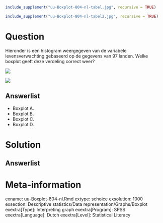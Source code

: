 ```r
include_supplement("uu-Boxplot-804-nl-tabel.jpg", recursive = TRUE)
```

```r
include_supplement("uu-Boxplot-804-nl-tabel2.jpg", recursive = TRUE)
```

Question
========
  
Hieronder is een histogram weergegeven van de variabele levensverwachting gebaseerd op de gegevens van 97 landen. Welke boxplot geeft deze verdeling correct weer?

![](uu-Boxplot-804-nl-tabel.jpg)


![](uu-Boxplot-804-nl-tabel2.jpg)
  
Answerlist
----------
* Boxplot A. 
* Boxplot B.
* Boxplot C. 
* Boxplot D.

Solution
========
  


Answerlist
----------


Meta-information
================
exname: uu-Boxplot-804-nl.Rmd
extype: schoice
exsolution: 1000
exsection: Descriptive statistics/Data representation/Graphs/Boxplot
exextra[Type]: Interpreting graph
exextra[Program]: SPSS
exextra[Language]: Dutch
exextra[Level]: Statistical Literacy